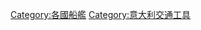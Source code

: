 {{Commonscat|Ships of Italy}}

[[Category:各國船艦|Category:各國船艦]]
[[Category:意大利交通工具|Category:意大利交通工具]]